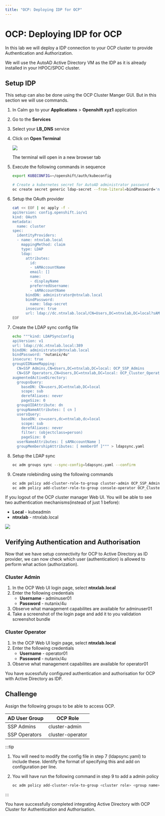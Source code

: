 ```yaml
---
title: "OCP: Deploying IDP for OCP"
---
```


# OCP: Deploying IDP for OCP

In this lab we will deploy a IDP connection to your OCP cluster to provide Authentication and Authorization.

We will use the AutoAD Active Directory VM as the IDP as it is already installed in your HPOC/SPOC cluster.

## Setup IDP

This setup can also be done using the OCP Cluster Manger GUI. But in this section we will use commands.

1.  In Calm go to your **Applications** \> **Openshift xyz1** application

2.  Go to the **Services**

3.  Select your **LB_DNS** service

4.  Click on **Open Terminal**

    ![](ocp_idp_images/ocp_lbdns_terminal.png)

    The terminal will open in a new browser tab

5.  Execute the following commands in sequence

    ```bash
    export KUBECONFIG=~/openshift/auth/kubeconfig
    ```

    ```bash
    # Create a kubernetes secret for AutoAD administrator password
    oc create secret generic ldap-secret --from-literal=bindPassword='nutanix/4u' -n openshift-config
    ```

6.  Setup the OAuth provider

    ```bash
    cat << EOF | oc apply -f -
    apiVersion: config.openshift.io/v1
    kind: OAuth
    metadata:
      name: cluster
    spec:
      identityProviders:
      - name: ntnxlab.local 
        mappingMethod: claim 
        type: LDAP
        ldap:
          attributes:
            id: 
            - sAMAccountName
            email: []
            name: 
            - displayName
            preferredUsername: 
            - sAMAccountName
          bindDN: administrator@ntnxlab.local 
          bindPassword: 
            name: ldap-secret
          insecure: true
          url: ldap://dc.ntnxlab.local/CN=Users,DC=ntnxlab,DC=local?sAMAccountName
    EOF
    ```

7.  Create the LDAP sync config file

    ```bash
    echo """kind: LDAPSyncConfig
    apiVersion: v1
    url: ldap://dc.ntnxlab.local:389
    bindDN: administrator@ntnxlab.local 
    bindPassword: "nutanix/4u"
    insecure: true
    groupUIDNameMapping:
      CN=SSP Admins,CN=Users,DC=ntnxlab,DC=local: OCP_SSP_Admins
      CN=SSP Operators,CN=Users,DC=ntnxlab,DC=local: OCP_Cluster_Operators
    augmentedActiveDirectory:
      groupsQuery:
        baseDN: CN=users,DC=ntnxlab,DC=local
        scope: sub
        derefAliases: never
        pageSize: 0
      groupUIDAttribute: dn
      groupNameAttributes: [ cn ]
      usersQuery:
        baseDN: cn=users,dc=ntnxlab,dc=local
        scope: sub
        derefAliases: never
        filter: (objectclass=person)
        pageSize: 0
      userNameAttributes: [ sAMAccountName ] 
      groupMembershipAttributes: [ memberOf ]""" > ldapsync.yaml
    ```

8.  Setup the LDAP sync

    ```bash
    oc adm groups sync --sync-config=ldapsync.yaml --confirm
    ```

9.  Create rolebinding using the following commands

    ```bash
    oc adm policy add-cluster-role-to-group cluster-admin OCP_SSP_Admins
    oc adm policy add-cluster-role-to-group console-operator OCP_Cluster_Operators
    ```

If you logout of the OCP cluster manager Web UI. You will be able to see
two authentication mechanisms(instead of just 1 before):

-   **Local** - kubeadmin
-   **ntnxlab** - ntnxlab.local

![](ocp_idp_images/ocp_after_idp.png)

## Verifying Authentication and Authorisation

Now that we have setup connectivity for OCP to Active Directory as ID provider, we can now check which user (authentication) is allowed to perform what action (authorization).

### Cluster Admin

1.  In the OCP Web UI login page, select **ntnxlab.local**
2.  Enter the following credentials
    -   **Username** - adminuser01
    -   **Password** - nutanix/4u
3.  Observe what management capabilites are available for adminuser01
4.  Take a screenshot of the login page and add it to you validation
    screenshot bundle

### Cluster Operator

1.  In the OCP Web UI login page, select **ntnxlab.local**
2.  Enter the following credentials
    -   **Username** - operator01
    -   **Password** - nutanix/4u
3.  Observe what management capabilites are available for operator01

You have sucessfully configured authentication and authorisation for OCP with Active Directory as IDP.

## Challenge

Assign the following groups to be able to access OCP.


| AD User Group                       | OCP Role | 
| ----------------------------------- | -------------- |  
| SSP Admins                          | cluster-admin | 
| SSP Operators                       | cluster-operator | 


:::tip

1.  You will need to modify the config file in step 7 (ldapsync.yaml) to include these. Identify the format of specifying this and add on configuration per line.

2.  You will have run the following command in step 9 to add a admin policy

    ``` bash
    oc adm policy add-cluster-role-to-group <cluster role> <group name>
    ```
:::

You have successfully completed integrating Active Directory with OCP Cluster for Authentication and Authorisation.
